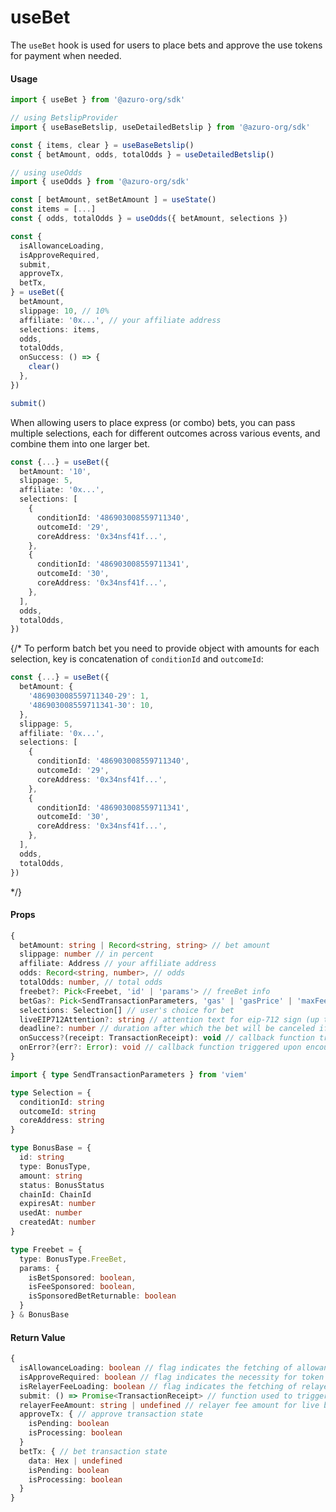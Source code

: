
# useBet

The `useBet` hook is used for users to place bets and approve the use tokens for payment when needed.

#### Usage

```ts
import { useBet } from '@azuro-org/sdk'

// using BetslipProvider
import { useBaseBetslip, useDetailedBetslip } from '@azuro-org/sdk'

const { items, clear } = useBaseBetslip()
const { betAmount, odds, totalOdds } = useDetailedBetslip()

// using useOdds
import { useOdds } from '@azuro-org/sdk'

const [ betAmount, setBetAmount ] = useState()
const items = [...]
const { odds, totalOdds } = useOdds({ betAmount, selections })

const {
  isAllowanceLoading,
  isApproveRequired,
  submit,
  approveTx,
  betTx,
} = useBet({
  betAmount,
  slippage: 10, // 10%
  affiliate: '0x...', // your affiliate address
  selections: items,
  odds,
  totalOdds,
  onSuccess: () => {
    clear()
  },
})

submit()
```

<Callout type="info">
When allowing users to place express (or combo) bets, you can pass multiple selections, each for different outcomes across various events, and combine them into one larger bet.

```ts
const {...} = useBet({
  betAmount: '10',
  slippage: 5,
  affiliate: '0x...',
  selections: [
    {
      conditionId: '486903008559711340',
      outcomeId: '29',
      coreAddress: '0x34nsf41f...',
    },
    {
      conditionId: '486903008559711341',
      outcomeId: '30',
      coreAddress: '0x34nsf41f...',
    },
  ],
  odds,
  totalOdds,
})
```
</Callout>

{/* <Callout type="info">
To perform batch bet you need to provide object with amounts for each selection, key is concatenation of `conditionId` and `outcomeId`:

```ts
const {...} = useBet({
  betAmount: {
    '486903008559711340-29': 1,
    '486903008559711341-30': 10,
  },
  slippage: 5,
  affiliate: '0x...',
  selections: [
    {
      conditionId: '486903008559711340',
      outcomeId: '29',
      coreAddress: '0x34nsf41f...',
    },
    {
      conditionId: '486903008559711341',
      outcomeId: '30',
      coreAddress: '0x34nsf41f...',
    },
  ],
  odds,
  totalOdds,
})
```
</Callout> */}

#### Props

```ts
{
  betAmount: string | Record<string, string> // bet amount
  slippage: number // in percent
  affiliate: Address // your affiliate address
  odds: Record<string, number>, // odds
  totalOdds: number, // total odds
  freebet?: Pick<Freebet, 'id' | 'params'> // freeBet info
  betGas?: Pick<SendTransactionParameters, 'gas' | 'gasPrice' | 'maxFeePerGas' | 'maxFeePerBlobGas' | 'maxPriorityFeePerGas'> // transaction gas parameters, prematch only
  selections: Selection[] // user's choice for bet
  liveEIP712Attention?: string // attention text for eip-712 sign (up to 160 chars)
  deadline?: number // duration after which the bet will be canceled if it does not get included in a block
  onSuccess?(receipt: TransactionReceipt): void // callback function triggered after a successful bet
  onError?(err?: Error): void // callback function triggered upon encountering an error
}
```

```ts
import { type SendTransactionParameters } from 'viem'

type Selection = {
  conditionId: string
  outcomeId: string
  coreAddress: string
}

type BonusBase = {
  id: string
  type: BonusType,
  amount: string
  status: BonusStatus
  chainId: ChainId
  expiresAt: number
  usedAt: number
  createdAt: number
}

type Freebet = {
  type: BonusType.FreeBet,
  params: {
    isBetSponsored: boolean,
    isFeeSponsored: boolean,
    isSponsoredBetReturnable: boolean
  }
} & BonusBase
```

#### Return Value

```ts
{
  isAllowanceLoading: boolean // flag indicates the fetching of allowance
  isApproveRequired: boolean // flag indicates the necessity for token spending approval
  isRelayerFeeLoading: boolean // flag indicates the fetching of relayer fee for live bet
  submit: () => Promise<TransactionReceipt> // function used to trigger the bet action or token spending approval
  relayerFeeAmount: string | undefined // relayer fee amount for live bet
  approveTx: { // approve transaction state
    isPending: boolean
    isProcessing: boolean
  }
  betTx: { // bet transaction state
    data: Hex | undefined
    isPending: boolean
    isProcessing: boolean
  }
}
```
